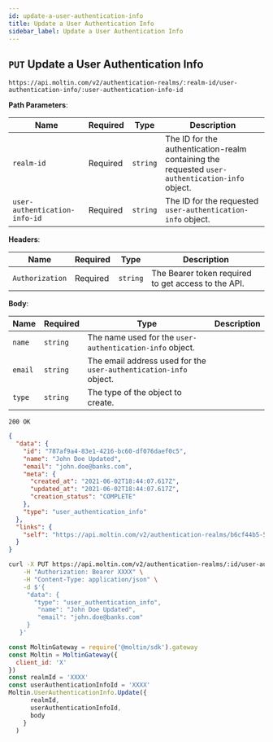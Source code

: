 ```yaml
---
id: update-a-user-authentication-info
title: Update a User Authentication Info
sidebar_label: Update a User Authentication Info
---
```


## `PUT` Update a User Authentication Info

```http
https://api.moltin.com/v2/authentication-realms/:realm-id/user-authentication-info/:user-authentication-info-id
```

<!--DOCUSAURUS_CODE_TABS-->

<!-- Request -->

**Path Parameters**:

| Name | Required | Type | Description |
| --- | --- | --- | --- |
| `realm-id` | Required | `string` | The ID for the authentication-realm containing the requested `user-authentication-info` object. |
| `user-authentication-info-id` | Required | `string` | The ID for the requested `user-authentication-info` object. |

**Headers**:

| Name | Required | Type | Description |
| --- | --- | --- | --- |
| `Authorization` | Required | `string` | The Bearer token required to get access to the API.  |

**Body**:

| Name | Required | Type | Description |
| --- | --- | --- | --- |
| `name` | `string` | The name used for the `user-authentication-info` object. |
| `email` | `string` | The email address used for the `user-authentication-info` object. |
| `type` | `string` | The type of the object to create. |


<!-- Response -->

`200 OK`


```json
{
  "data": {
    "id": "787af9a4-83e1-4216-bc60-df076daef0c5",
    "name": "John Doe Updated",
    "email": "john.doe@banks.com",
    "meta": {
      "created_at": "2021-06-02T18:44:07.617Z",
      "updated_at": "2021-06-02T18:44:07.617Z",
      "creation_status": "COMPLETE"
    },
    "type": "user_authentication_info"
  },
  "links": {
    "self": "https://api.moltin.com/v2/authentication-realms/b6cf44b5-5d52-46b8-ae6f-7f28847fb269/user-authentication-info/787af9a4-83e1-4216-bc60-df076daef0c5"
  }
}
```

<!--END_DOCUSAURUS_CODE_TABS-->

<!--DOCUSAURUS_CODE_TABS-->

<!--cURL-->

```bash
curl -X PUT https://api.moltin.com/v2/authentication-realms/:id/user-authentication-info/:id2 \
    -H "Authorization: Bearer XXXX" \
    -H "Content-Type: application/json" \
    -d $'{
     "data": {
       "type": "user_authentication_info",
        "name": "John Doe Updated",
        "email": "john.doe@banks.com"
     }
   }'
```

<!--JavaScript SDK-->

```javascript
const MoltinGateway = require('@moltin/sdk').gateway
const Moltin = MoltinGateway({
  client_id: 'X'
})
const realmId = 'XXXX'
const userAuthenticationInfoId = 'XXXX'
Moltin.UserAuthenticationInfo.Update({
      realmId,
      userAuthenticationInfoId,
      body
    }
  )
```

<!--END_DOCUSAURUS_CODE_TABS-->
